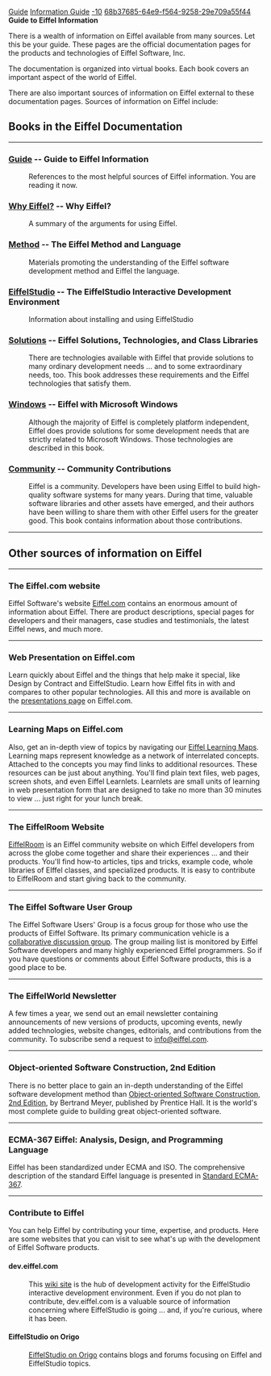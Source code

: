 [[Property:title|Guide]]
[[Property:link_title|Information Guide]]
[[Property:weight|-10]]
[[Property:uuid|68b37685-64e9-f564-9258-29e709a55f44]]
'''Guide to Eiffel Information'''

There is a wealth of information on Eiffel available from many sources. Let this be your guide. 
These pages are the official documentation pages for the products and technologies of Eiffel Software, Inc.

The documentation is organized into virtual books. Each book covers an important aspect of the world of Eiffel.

There are also important sources of information on Eiffel external to these documentation pages.
<!--break-->
Sources of information on Eiffel include:

==Books in the Eiffel Documentation==
----

===[[Guide]] -- Guide to Eiffel Information===

:References to the most helpful sources of Eiffel information. You are reading it now.

===[[Why Eiffel?]] -- Why Eiffel? ===

:A summary of the arguments for using Eiffel.

===[[Method]] -- The Eiffel Method and Language===

:Materials promoting the understanding of the Eiffel software development method and Eiffel the language.

===[[EiffelStudio]] -- The EiffelStudio Interactive Development Environment===

:Information about installing and using EiffelStudio

===[[Solutions]] -- Eiffel Solutions, Technologies, and Class Libraries===

:There are technologies available with Eiffel that provide solutions to many ordinary development needs ... and to some extraordinary needs, too. This book addresses these requirements and the Eiffel technologies that satisfy them.

===[[Windows]] -- Eiffel with Microsoft Windows===

:Although the majority of Eiffel is completely platform independent, Eiffel does provide solutions for some development needs that are strictly related to Microsoft Windows. Those technologies are described in this book.

===[[Community]] -- Community Contributions===

:Eiffel is a community. Developers have been using Eiffel to build high-quality software systems for many years. During that time, valuable software libraries and other assets have emerged, and their authors have been willing to share them with other Eiffel users for the greater good. This book contains information about those contributions.


----

==Other sources of information on Eiffel==

----


===The Eiffel.com website===

Eiffel Software's website [http://eiffel.com Eiffel.com] contains an enormous amount of information about Eiffel. There are product descriptions, special pages for developers and their managers, case studies and testimonials, the latest Eiffel news, and much more.


----

===Web Presentation on Eiffel.com===

Learn quickly about Eiffel and the things that help make it special, like Design by Contract and EiffelStudio. Learn how Eiffel fits in with and compares to other popular technologies. All this and more is available on the [http://eiffel.com/developers/presentations/ presentations page] on Eiffel.com. 


----

===Learning Maps on Eiffel.com===

Also, get an in-depth view of topics by navigating our [http://eiffel.com/developers/learning_maps/ Eiffel Learning Maps]. Learning maps represent knowledge as a network of interrelated concepts. Attached to the concepts you may find links to additional resources. These resources can be just about anything. You'll find plain text files, web pages, screen shots, and even Eiffel Learnlets. Learnlets are small units of learning in web presentation form that are designed to take no more than 30 minutes to view ... just right for your lunch break.


----

===The EiffelRoom Website===

[http://www.eiffelroom.com/ EiffelRoom] is an Eiffel community website on which Eiffel developers from across the globe come together and share their experiences ... and their products. You'll find how-to articles, tips and tricks, example code, whole libraries of EIffel classes, and specialized products. It is easy to contribute to EiffelRoom and start giving back to the community.


----

===The Eiffel Software User Group===

The Eiffel Software Users' Group is a focus group for those who use the products of Eiffel Software. Its primary communication vehicle is a [http://groups.eiffel.com/ collaborative discussion group]. The group mailing list is monitored by Eiffel Software developers and many highly experienced Eiffel programmers. So if you have questions or comments about Eiffel Software products, this is a good place to be.


----

===The EiffelWorld Newsletter===

A few times a year, we send out an email newsletter containing announcements of new versions of products, upcoming events, newly added technologies, website changes, editorials, and contributions from the community. To subscribe send a request to [mailto:info@eiffel.com info@eiffel.com].


----

===Object-oriented Software Construction, 2nd Edition===

There is no better place to gain an in-depth understanding of the Eiffel software development method than [http://www.eiffel.com/doc/oosc/ Object-oriented Software Construction, 2nd Edition], by Bertrand Meyer, published by Prentice Hall. It is the world's most complete guide to building great object-oriented software.


----

===ECMA-367 Eiffel: Analysis, Design, and Programming Language===

Eiffel has been standardized under ECMA and ISO. The comprehensive description of the standard Eiffel language is presented in [http://www.ecma-international.org/publications/standards/Ecma-367.htm Standard ECMA-367].


----

===Contribute to Eiffel===

You can help Eiffel by contributing your time, expertise, and products. Here are some websites that you can visit to see what's up with the development of Eiffel Software products. 

====dev.eiffel.com====

:This [http://dev.eiffel.com wiki site] is the hub of development activity for the EiffelStudio interactive development environment. Even if you do not plan to contribute, dev.eiffel.com is a valuable source of information concerning where EiffelStudio is going ... and, if you're curious, where it has been.

====EiffelStudio on Origo====

:[http://eiffelstudio.origo.ethz.ch/ EiffelStudio on Origo] contains blogs and forums focusing on Eiffel and EiffelStudio topics.

